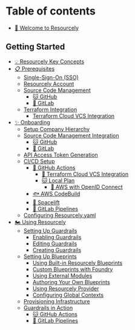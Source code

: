# Table of contents

* [👋 Welcome to Resourcely](README.md)

## Getting Started

* [💡 Resourcely Key Concepts](getting-started/resourcely-terms.md)
* [📋 Prerequisites](getting-started/prerequisites/README.md)
  * [Single-Sign-On (SSO)](getting-started/prerequisites/single-sign-on-sso.md)
  * [Resourcely Account](getting-started/prerequisites/resourcely-account.md)
  * [Source Code Management](getting-started/prerequisites/source-code-management/README.md)
    * [🐱 GitHub](getting-started/prerequisites/source-code-management/github.md)
    * [🦊 GitLab](getting-started/prerequisites/source-code-management/gitlab.md)
  * [Terraform Integration](getting-started/prerequisites/terraform-integration/README.md)
    * [Terraform Cloud VCS Integration](getting-started/prerequisites/terraform-integration/terraform-cloud.md)
* [✨ Onboarding](getting-started/onboarding/README.md)
  * [Setup Company Hierarchy](getting-started/onboarding/setup-company-hierarchy.md)
  * [Source Code Management Integration](getting-started/onboarding/source-code-management-integration/README.md)
    * [🐱 GitHub](getting-started/onboarding/source-code-management-integration/github.md)
    * [🦊 GitLab](getting-started/onboarding/source-code-management-integration/gitlab.md)
  * [API Access Token Generation](getting-started/onboarding/api-access-token-generation.md)
  * [CI/CD Setup](getting-started/onboarding/ci-cd-setup/README.md)
    * [🎏 GitHub Actions](getting-started/onboarding/ci-cd-setup/github-actions/README.md)
      * [🐶 Terraform Cloud VCS Integration](getting-started/onboarding/ci-cd-setup/github-actions/terraform-cloud-vcs-integration.md)
      * [🐱 Local Plan](getting-started/onboarding/ci-cd-setup/github-actions/local-plan/README.md)
        * [🐹 AWS with OpenID Connect](getting-started/onboarding/ci-cd-setup/github-actions/local-plan/aws-with-openid-connect.md)
    * [🐟 AWS CodeBuild](getting-started/onboarding/ci-cd-setup/aws-codebuild.md)
    * [🌌 Spacelift](getting-started/onboarding/ci-cd-setup/spacelift.md)
    * [🦊 GitLab Pipelines](getting-started/onboarding/ci-cd-setup/gitlab-pipelines.md)
  * [Configuring Resourcely.yaml](getting-started/onboarding/configuring-resourcely.yaml.md)
* [🏍️ Using Resourcely](getting-started/using-resourcely/README.md)
  * [Setting Up Guardrails](getting-started/using-resourcely/setting-up-guardrails/README.md)
    * [Enabling Guardrails](getting-started/using-resourcely/setting-up-guardrails/enabling-guardrails.md)
    * [Editing Guardrails](getting-started/using-resourcely/setting-up-guardrails/editing-guardrails.md)
    * [Creating Guardrails](getting-started/using-resourcely/setting-up-guardrails/creating-guardrails.md)
  * [Setting Up Blueprints](getting-started/using-resourcely/setting-up-blueprints/README.md)
    * [Using Built-in Resourcely Blueprints](getting-started/using-resourcely/setting-up-blueprints/using-built-in-resourcely-blueprints.md)
    * [Custom Blueprints with Foundry](getting-started/using-resourcely/setting-up-blueprints/custom-blueprints-with-foundry.md)
    * [Using External Modules](getting-started/using-resourcely/setting-up-blueprints/using-external-modules.md)
    * [Authoring Your Own Blueprints](getting-started/using-resourcely/setting-up-blueprints/authoring-your-own-blueprints.md)
    * [Using Resourcely Provider](getting-started/using-resourcely/setting-up-blueprints/using-resourcely-provider.md)
    * [Configuring Global Contexts](getting-started/using-resourcely/setting-up-blueprints/configuring-global-contexts.md)
  * [Provisioning Infrastructure](getting-started/using-resourcely/provisioning-infrastructure.md)
  * [Guardrails in Action](getting-started/using-resourcely/guardrails-in-action/README.md)
    * [🐱 GitHub Actions](getting-started/using-resourcely/guardrails-in-action/github-actions.md)
    * [🦊 GitLab Pipelines](getting-started/using-resourcely/guardrails-in-action/gitlab-pipelines.md)

